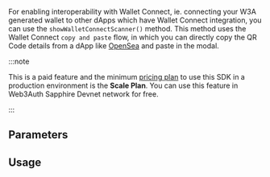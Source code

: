 
For enabling interoperability with Wallet Connect, ie. connecting your W3A generated wallet to other
dApps which have Wallet Connect integration, you can use the `showWalletConnectScanner()` method.
This method uses the Wallet Connect `copy and paste` flow, in which you can directly copy the QR
Code details from a dApp like [OpenSea](https://opensea.io) and paste in the modal.

:::note

This is a paid feature and the minimum [pricing plan](https://web3auth.io/pricing.html) to use this
SDK in a production environment is the **Scale Plan**. You can use this feature in Web3Auth Sapphire
Devnet network for free.

:::

## Parameters

<ShowWCScannerParameters />

## Usage

<ShowWCScanner />
